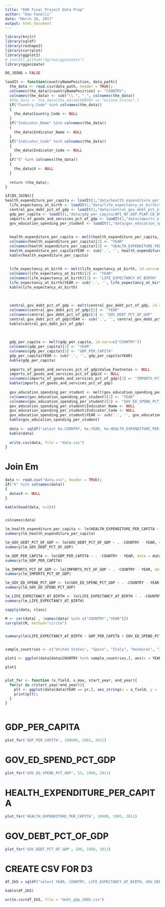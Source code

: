 ```yaml
---
title: "608 Final Project Data Prep"
author: "Dan Fanelli"
date: "March 26, 2017"
output: html_document
---
```



```r
library(knitr)
library(sqldf)
library(reshape2)
library(corrplot)
library(ggplot2)
# install_github("dgrtwo/gganimate")
library(gganimate)

DO_JOINS = FALSE

loadIt <- function(countryNamePosition, data_path){
  the_data <- read.csv(data_path, header = TRUE);
  colnames(the_data)[countryNamePosition] <- "COUNTRY";
  colnames(the_data) <- sub("\\.", "_", colnames(the_data))
  #the_data <- the_data[the_data$COUNTRY == "United States",]
  if("Country_Code" %in% colnames(the_data))
  {
    the_data$Country_Code <- NULL
  }
  if("Indicator_Name" %in% colnames(the_data))
  {
    the_data$Indicator_Name <- NULL
  }
  if("Indicator_Code" %in% colnames(the_data))
  {
    the_data$Indicator_Code <- NULL
  }
  if("X" %in% colnames(the_data))
  {
    the_data$X <- NULL
  }
  	
  return (the_data);
}

if(DO_JOINS){
health_expenditure_per_capita <- loadIt(1,"data/health_expenditure_per_capita/sh.xpd.pcap_Indicator_en_csv_v2.1.csv")
  life_expectancy_at_birth <- loadIt(1,"data/life_expectancy_at_birth/sp.dyn.le00.in_Indicator_en_csv_v2.csv")
  central_gov_debt_pct_of_gdp <- loadIt(1,"data/central_gov_debt_pct_of_gdp/API_GC.DOD.TOTL.GD.ZS_DS2_en_csv_v2.csv")
  gdp_per_capita <- loadIt(1,"data/gdp_per_capita/API_NY.GDP.PCAP.CD_DS2_en_csv_v2.csv")
  imports_of_goods_and_services_pct_of_gdp <- loadIt(1,"data/imports_of_goods_and_services_pct_of_gdp/UNdata_Export_20170404_174621003.csv")
  gov_education_spending_per_student <- loadIt(1,"data/gov_education_spending_per_student/API_SE.XPD.PRIM.PC.ZS_DS2_en_csv_v2.csv")
  
  
  health_expenditure_per_capita <- melt(health_expenditure_per_capita, id.vars=c("COUNTRY"))
  colnames(health_expenditure_per_capita)[2] <- "YEAR"
  colnames(health_expenditure_per_capita)[3] <- "HEALTH_EXPENDITURE_PER_CAPITA"
  health_expenditure_per_capita$YEAR <- sub('.', '', health_expenditure_per_capita$YEAR)
  kable(health_expenditure_per_capita)
  
  
  life_expectancy_at_birth <- melt(life_expectancy_at_birth, id.vars=c("COUNTRY"))
  colnames(life_expectancy_at_birth)[2] <- "YEAR"
  colnames(life_expectancy_at_birth)[3] <- "LIFE_EXPECTANCY_AT_BIRTH"
  life_expectancy_at_birth$YEAR <- sub('.', '', life_expectancy_at_birth$YEAR)
  kable(life_expectancy_at_birth)
  
  
  
  central_gov_debt_pct_of_gdp <- melt(central_gov_debt_pct_of_gdp, id.vars=c("COUNTRY"))
  colnames(central_gov_debt_pct_of_gdp)[2] <- "YEAR"
  colnames(central_gov_debt_pct_of_gdp)[3] <- "GOV_DEBT_PCT_OF_GDP"
  central_gov_debt_pct_of_gdp$YEAR <- sub('.', '', central_gov_debt_pct_of_gdp$YEAR)
  kable(central_gov_debt_pct_of_gdp)
  
  
  
  gdp_per_capita <- melt(gdp_per_capita, id.vars=c("COUNTRY"))
  colnames(gdp_per_capita)[2] <- "YEAR"
  colnames(gdp_per_capita)[3] <- "GDP_PER_CAPITA"
  gdp_per_capita$YEAR <- sub('.', '', gdp_per_capita$YEAR)
  kable(gdp_per_capita)
  
  imports_of_goods_and_services_pct_of_gdp$Value_Footnotes <- NULL
  imports_of_goods_and_services_pct_of_gdp$X <- NULL
  colnames(imports_of_goods_and_services_pct_of_gdp)[3] <- "IMPORTS_PCT_OF_GDP"
  kable(imports_of_goods_and_services_pct_of_gdp)
  
  gov_education_spending_per_student <- melt(gov_education_spending_per_student, id.vars=c("COUNTRY"))
  colnames(gov_education_spending_per_student)[2] <- "YEAR"
  colnames(gov_education_spending_per_student)[3] <- "GOV_ED_SPEND_PCT_GDP"
  gov_education_spending_per_student$Indicator_Name <- NULL
  gov_education_spending_per_student$Indicator_Code <- NULL
  gov_education_spending_per_student$YEAR <- sub('.', '', gov_education_spending_per_student$YEAR)
  kable(gov_education_spending_per_student)
  
  data <- sqldf("select he.COUNTRY, he.YEAR, he.HEALTH_EXPENDITURE_PER_CAPITA, le.LIFE_EXPECTANCY_AT_BIRTH, cgd.GOV_DEBT_PCT_OF_GDP, gdp.GDP_PER_CAPITA, imp.IMPORTS_PCT_OF_GDP, ed.GOV_ED_SPEND_PCT_GDP from health_expenditure_per_capita he, life_expectancy_at_birth le, central_gov_debt_pct_of_gdp cgd, gdp_per_capita gdp, imports_of_goods_and_services_pct_of_gdp imp, gov_education_spending_per_student ed where he.COUNTRY = le.COUNTRY and he.YEAR = le.YEAR and le.COUNTRY = cgd.COUNTRY and le.YEAR = cgd.YEAR and cgd.COUNTRY = gdp.COUNTRY and cgd.YEAR = gdp.YEAR and gdp.COUNTRY = imp.COUNTRY and gdp.YEAR = imp.YEAR and imp.COUNTRY = ed.COUNTRY and imp.YEAR = ed.YEAR")
  kable(data)
  
  write.csv(data, file = "data.csv")
}

```

# Join Em

```r
data <- read.csv("data.csv", header = TRUE);
if("X" %in% colnames(data))
{
  data$X <- NULL
}

kable(head(data, n=10))


colnames(data)

lm_health_expenditure_per_capita <- lm(HEALTH_EXPENDITURE_PER_CAPITA ~ . -COUNTRY - YEAR, data = data)
summary(lm_health_expenditure_per_capita)

lm_GOV_DEBT_PCT_OF_GDP <- lm(GOV_DEBT_PCT_OF_GDP ~ . -COUNTRY - YEAR, data = data)
summary(lm_GOV_DEBT_PCT_OF_GDP)

lm_GDP_PER_CAPITA <- lm(GDP_PER_CAPITA ~ . -COUNTRY - YEAR, data = data)
summary(lm_GDP_PER_CAPITA)

lm_IMPORTS_PCT_OF_GDP <- lm(IMPORTS_PCT_OF_GDP ~ . -COUNTRY - YEAR, data = data)
summary(lm_IMPORTS_PCT_OF_GDP)

lm_GOV_ED_SPEND_PCT_GDP <- lm(GOV_ED_SPEND_PCT_GDP ~ . -COUNTRY - YEAR, data = data)
summary(lm_GOV_ED_SPEND_PCT_GDP)

lm_LIFE_EXPECTANCY_AT_BIRTH <- lm(LIFE_EXPECTANCY_AT_BIRTH ~ . -COUNTRY - YEAR, data = data)
summary(lm_LIFE_EXPECTANCY_AT_BIRTH)

sapply(data, class)

M <- cor(data[ , !names(data) %in% c("COUNTRY","YEAR")])
corrplot(M, method="circle")


summary(lm(LIFE_EXPECTANCY_AT_BIRTH ~ GDP_PER_CAPITA + GOV_ED_SPEND_PCT_GDP + HEALTH_EXPENDITURE_PER_CAPITA, data = data))


sample_countries <- c("United States", "Spain", "Italy", "Honduras", "Iran")

plot1 <- ggplot(data[data$COUNTRY %in% sample_countries,], aes(x = YEAR, y = GDP_PER_CAPITA, colour=factor(COUNTRY))) + xlab("Year") + ylab("GDP_PER_CAPITA") + ggtitle("GDP_PER_CAPITA") + scale_colour_discrete(name = "Country") + geom_line()

plot1


plot_for <- function (x_field, x_max, start_year, end_year){
  for(yr in c(start_year:end_year)){
    plt <- ggplot(data[data$YEAR == yr,], aes_string(x = x_field, y = 'LIFE_EXPECTANCY_AT_BIRTH', colour='factor(COUNTRY)')) + xlab(x_field) + ylab("LIFE_EXPECTANCY_AT_BIRTH") + ggtitle(yr) + scale_colour_discrete(name = "Country") + geom_point() + theme(legend.position="none") + xlim(0, x_max)
    print(plt);
  }
}



```

# GDP_PER_CAPITA

```r
plot_for('GDP_PER_CAPITA', 100000, 1961, 2011)
```

# GOV_ED_SPEND_PCT_GDP

```r
plot_for('GOV_ED_SPEND_PCT_GDP', 55, 1998, 2011)
```

# HEALTH_EXPENDITURE_PER_CAPITA

```r
plot_for('HEALTH_EXPENDITURE_PER_CAPITA', 10000, 1995, 2011)
```

# GOV_DEBT_PCT_OF_GDP

```r
plot_for('GOV_DEBT_PCT_OF_GDP', 100, 1989, 2011)
```

# CREATE CSV FOR D3

```r
df_2k5 = sqldf("select YEAR, COUNTRY, LIFE_EXPECTANCY_AT_BIRTH, GOV_DEBT_PCT_OF_GDP from data where YEAR == 2005 and GOV_DEBT_PCT_OF_GDP is not null")

kable(df_2k5)

write.csv(df_2k5, file = "debt_gdp_2005.csv")
```
